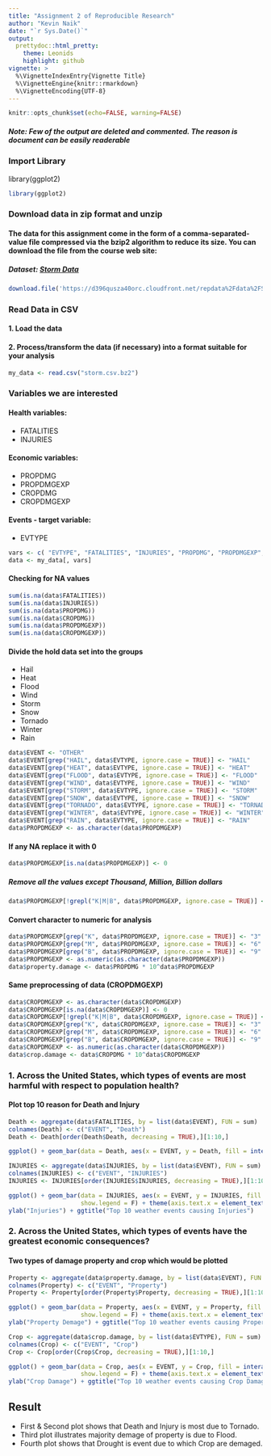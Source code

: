 ```yaml
---
title: "Assignment 2 of Reproducible Research"
author: "Kevin Naik"
date: "`r Sys.Date()`"
output:
  prettydoc::html_pretty:
    theme: Leonids
    highlight: github
vignette: >
  %\VignetteIndexEntry{Vignette Title}
  %\VignetteEngine{knitr::rmarkdown}
  %\VignetteEncoding{UTF-8}
---
```

```r
knitr::opts_chunk$set(echo=FALSE, warning=FALSE)
```

##### Note: Few of the output are deleted and commented. The reason is document can be easily readerable

### Import Library
library(ggplot2) 

```r
library(ggplot2) 
```

### Download data in zip format and unzip
#### The data for this assignment come in the form of a comma-separated-value file compressed via the bzip2 algorithm to reduce its size. You can download the file from the course web site:

##### Dataset: [Storm Data](https://d396qusza40orc.cloudfront.net/repdata%2Fdata%2FStormData.csv.bz2)
```r
download.file('https://d396qusza40orc.cloudfront.net/repdata%2Fdata%2FStormData.csv.bz2','storm.csv.bz2',method = "auto", quiet=FALSE)
```
### Read Data in CSV
#### 1. Load the data 
#### 2. Process/transform the data (if necessary) into a format suitable for your analysis
```r
my_data <- read.csv("storm.csv.bz2")
```
### Variables we are interested 
#### Health variables:
* FATALITIES
* INJURIES

#### Economic variables:
* PROPDMG
* PROPDMGEXP
* CROPDMG
* CROPDMGEXP

#### Events - target variable:
* EVTYPE
```r
vars <- c( "EVTYPE", "FATALITIES", "INJURIES", "PROPDMG", "PROPDMGEXP", "CROPDMG", "CROPDMGEXP")
data <- my_data[, vars]
```
#### Checking for NA values 
```r
sum(is.na(data$FATALITIES))
sum(is.na(data$INJURIES))
sum(is.na(data$PROPDMG))
sum(is.na(data$CROPDMG))
sum(is.na(data$PROPDMGEXP))
sum(is.na(data$CROPDMGEXP))
```
#### Divide the hold data set into the groups 
* Hail
* Heat
* Flood
* Wind
* Storm
* Snow
* Tornado
* Winter
* Rain
```r
data$EVENT <- "OTHER"
data$EVENT[grep("HAIL", data$EVTYPE, ignore.case = TRUE)] <- "HAIL"
data$EVENT[grep("HEAT", data$EVTYPE, ignore.case = TRUE)] <- "HEAT"
data$EVENT[grep("FLOOD", data$EVTYPE, ignore.case = TRUE)] <- "FLOOD"
data$EVENT[grep("WIND", data$EVTYPE, ignore.case = TRUE)] <- "WIND"
data$EVENT[grep("STORM", data$EVTYPE, ignore.case = TRUE)] <- "STORM"
data$EVENT[grep("SNOW", data$EVTYPE, ignore.case = TRUE)] <- "SNOW"
data$EVENT[grep("TORNADO", data$EVTYPE, ignore.case = TRUE)] <- "TORNADO"
data$EVENT[grep("WINTER", data$EVTYPE, ignore.case = TRUE)] <- "WINTER"
data$EVENT[grep("RAIN", data$EVTYPE, ignore.case = TRUE)] <- "RAIN"
data$PROPDMGEXP <- as.character(data$PROPDMGEXP)
```
#### If any NA replace it with 0
```r
data$PROPDMGEXP[is.na(data$PROPDMGEXP)] <- 0
```
##### Remove all the values except Thousand, Million, Billion dollars
```r
data$PROPDMGEXP[!grepl("K|M|B", data$PROPDMGEXP, ignore.case = TRUE)] <- 0
```
#### Convert character to numeric for analysis
```r
data$PROPDMGEXP[grep("K", data$PROPDMGEXP, ignore.case = TRUE)] <- "3"
data$PROPDMGEXP[grep("M", data$PROPDMGEXP, ignore.case = TRUE)] <- "6"
data$PROPDMGEXP[grep("B", data$PROPDMGEXP, ignore.case = TRUE)] <- "9"
data$PROPDMGEXP <- as.numeric(as.character(data$PROPDMGEXP))
data$property.damage <- data$PROPDMG * 10^data$PROPDMGEXP
```
#### Same preprocessing of data (CROPDMGEXP)
```r
data$CROPDMGEXP <- as.character(data$CROPDMGEXP)
data$CROPDMGEXP[is.na(data$CROPDMGEXP)] <- 0
data$CROPDMGEXP[!grepl("K|M|B", data$CROPDMGEXP, ignore.case = TRUE)] <- 0
data$CROPDMGEXP[grep("K", data$CROPDMGEXP, ignore.case = TRUE)] <- "3"
data$CROPDMGEXP[grep("M", data$CROPDMGEXP, ignore.case = TRUE)] <- "6"
data$CROPDMGEXP[grep("B", data$CROPDMGEXP, ignore.case = TRUE)] <- "9"
data$CROPDMGEXP <- as.numeric(as.character(data$CROPDMGEXP))
data$crop.damage <- data$CROPDMG * 10^data$CROPDMGEXP
```
### 1. Across the United States, which types of events are most harmful with respect to population health?
#### Plot top 10 reason for Death and Injury 
```r
Death <- aggregate(data$FATALITIES, by = list(data$EVENT), FUN = sum)
colnames(Death) <- c("EVENT", "Death")
Death <- Death[order(Death$Death, decreasing = TRUE),][1:10,]
```
```r
ggplot() + geom_bar(data = Death, aes(x = EVENT, y = Death, fill = interaction(Death, EVENT)), stat = "identity", show.legend = F) + theme(axis.text.x = element_text(angle = 45, hjust = 1)) + xlab("Event") + ylab("Death") + ggtitle("Top 10 weather events causing Fatalities")
```
```r
INJURIES <- aggregate(data$INJURIES, by = list(data$EVENT), FUN = sum)
colnames(INJURIES) <- c("EVENT", "INJURIES")
INJURIES <- INJURIES[order(INJURIES$INJURIES, decreasing = TRUE),][1:10,]
```
```r
ggplot() + geom_bar(data = INJURIES, aes(x = EVENT, y = INJURIES, fill = interaction(INJURIES, EVENT)), stat = "identity", 
                    show.legend = F) + theme(axis.text.x = element_text(angle = 45, hjust = 1)) + xlab("Event") + 
ylab("Injuries") + ggtitle("Top 10 weather events causing Injuries")
```

### 2. Across the United States, which types of events have the greatest economic consequences?
#### Two types of damage property and crop which would be plotted
```r
Property <- aggregate(data$property.damage, by = list(data$EVENT), FUN = sum)
colnames(Property) <- c("EVENT", "Property")
Property <- Property[order(Property$Property, decreasing = TRUE),][1:10,]
```
```r
ggplot() + geom_bar(data = Property, aes(x = EVENT, y = Property, fill = interaction(Property, EVENT)), stat = "identity", 
                    show.legend = F) + theme(axis.text.x = element_text(angle = 45, hjust = 1)) + xlab("Event") + 
ylab("Property Demage") + ggtitle("Top 10 weather events causing Property Damages")
```
```r
Crop <- aggregate(data$crop.damage, by = list(data$EVTYPE), FUN = sum)
colnames(Crop) <- c("EVENT", "Crop")
Crop <- Crop[order(Crop$Crop, decreasing = TRUE),][1:10,]
```
```r
ggplot() + geom_bar(data = Crop, aes(x = EVENT, y = Crop, fill = interaction(Crop, EVENT)), stat = "identity", 
                    show.legend = F) + theme(axis.text.x = element_text(angle = 45, hjust = 1)) + xlab("Event") + 
ylab("Crop Damage") + ggtitle("Top 10 weather events causing Crop Damages")
```

## Result
* First & Second plot shows that Death and Injury is most due to Tornado.
* Third plot illustrates majority demage of property is due to Flood.
* Fourth plot shows that Drought is event due to which Crop are demaged.